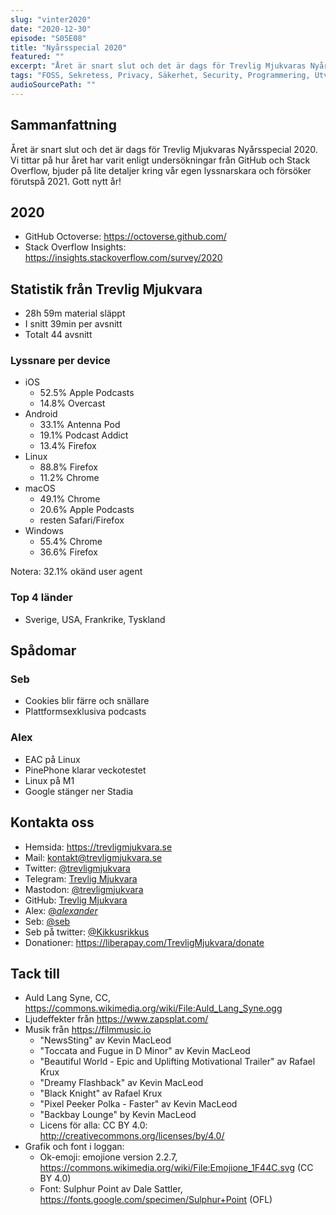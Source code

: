 ```yaml
---
slug: "vinter2020"
date: "2020-12-30"
episode: "S05E08"
title: "Nyårsspecial 2020"
featured: ""
excerpt: "Året är snart slut och det är dags för Trevlig Mjukvaras Nyårsspecial 2020. Vi tittar på hur året har varit enligt undersökningar från GitHub och Stack Overflow, bjuder på lite detaljer kring vår egen lyssnarskara och försöker förutspå 2021. Gott nytt år!"
tags: "FOSS, Sekretess, Privacy, Säkerhet, Security, Programmering, Utveckling, Mjukvara, PinePhone, Technology, Linux, Open Source, github, octoverse, stack overflow, cookies, 2021, 2021 predictions, Apple M1, Stadia, EAC"
audioSourcePath: ""
---
```

## Sammanfattning
Året är snart slut och det är dags för Trevlig Mjukvaras Nyårsspecial 2020. Vi tittar på hur året har varit enligt undersökningar från GitHub och Stack Overflow, bjuder på lite detaljer kring vår egen lyssnarskara och försöker förutspå 2021. Gott nytt år!

## 2020 
- GitHub Octoverse: https://octoverse.github.com/
- Stack Overflow Insights: https://insights.stackoverflow.com/survey/2020

## Statistik från Trevlig Mjukvara
- 28h 59m material släppt
- I snitt 39min per avsnitt
- Totalt 44 avsnitt

### Lyssnare per device
- iOS
  - 52.5% Apple Podcasts
  - 14.8% Overcast
- Android
  - 33.1% Antenna Pod
  - 19.1% Podcast Addict
  - 13.4% Firefox
- Linux
  - 88.8% Firefox
  - 11.2% Chrome
- macOS
  - 49.1% Chrome
  - 20.6% Apple Podcasts
  - resten Safari/Firefox
- Windows
  - 55.4% Chrome
  - 36.6% Firefox

Notera: 32.1% okänd user agent

### Top 4 länder
- Sverige, USA, Frankrike, Tyskland

## Spådomar
### Seb
- Cookies blir färre och snällare
- Plattformsexklusiva podcasts 

### Alex
- EAC på Linux
- PinePhone klarar veckotestet
- Linux på M1
- Google stänger ner Stadia


## Kontakta oss
- Hemsida: https://trevligmjukvara.se
- Mail: kontakt@trevligmjukvara.se
- Twitter: [@trevligmjukvara](https://twitter.com/trevligmjukvara)
- Telegram: [Trevlig Mjukvara](https://t.me/trevligmjukvara)
- Mastodon: [@trevligmjukvara](https://mastodon.linuxkompis.se/@trevligmjukvara)
- GitHub: [Trevlig Mjukvara](https://github.com/trevligmjukvara)
- Alex: [@_alexander_](https://mastodon.online/@_alexander_)
- Seb: [@seb](https://social.gelotte.dev/@seb)
- Seb på twitter: [@Kikkusrikkus](https://twitter.com/Kikkusrikkus)
- Donationer: https://liberapay.com/TrevligMjukvara/donate

## Tack till
- Auld Lang Syne, CC, https://commons.wikimedia.org/wiki/File:Auld_Lang_Syne.ogg
- Ljudeffekter från https://www.zapsplat.com/
- Musik från https://filmmusic.io
  - "NewsSting" av Kevin MacLeod
  - "Toccata and Fugue in D Minor" av Kevin MacLeod
  - "Beautiful World - Epic and Uplifting Motivational Trailer" av Rafael Krux
  - "Dreamy Flashback" av Kevin MacLeod
  - "Black Knight" av Rafael Krux
  - "Pixel Peeker Polka - Faster" av Kevin MacLeod
  - "Backbay Lounge" by Kevin MacLeod
  - Licens för alla: CC BY 4.0: http://creativecommons.org/licenses/by/4.0/
- Grafik och font i loggan:
  - Ok-emoji: emojione version 2.2.7, https://commons.wikimedia.org/wiki/File:Emojione_1F44C.svg (CC BY 4.0)
  - Font: Sulphur Point av Dale Sattler, https://fonts.google.com/specimen/Sulphur+Point (OFL)
